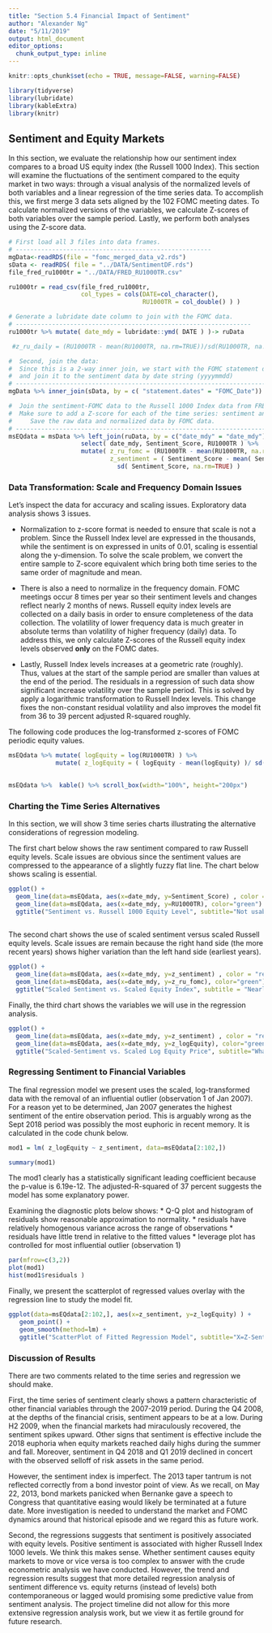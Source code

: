 ```yaml
---
title: "Section 5.4 Financial Impact of Sentiment"
author: "Alexander Ng"
date: "5/11/2019"
output: html_document
editor_options: 
  chunk_output_type: inline
---
```


```r
knitr::opts_chunk$set(echo = TRUE, message=FALSE, warning=FALSE)
```

```r
library(tidyverse)
library(lubridate)
library(kableExtra)
library(knitr)
```

## Sentiment and Equity Markets

In this section, we evaluate the relationship how our sentiment index compares to a broad US equity index (the Russell 1000 Index).   This section will examine the fluctuations of the sentiment compared to the equity market in two ways: through a visual analysis of the normalized levels of both variables and a linear regression of the time series data.
To accomplish this, we first merge 3 data sets aligned by the 102 FOMC meeting dates.  To calculate normalized versions of the variables, we calculate Z-scores of both variables over the sample period.   Lastly, we perform both analyses using the Z-score data.


```r

# First load all 3 files into data frames.
# ------------------------------------------------------
mgData<-readRDS(file = "fomc_merged_data_v2.rds")
sData <- readRDS( file = "../DATA/SentimentDF.rds")
file_fred_ru1000tr = "../DATA/FRED_RU1000TR.csv"

ru1000tr = read_csv(file_fred_ru1000tr, 
                    col_types = cols(DATE=col_character(), 
                                     RU1000TR = col_double() ) )

# Generate a lubridate date column to join with the FOMC data.
# -----------------------------------------------------------------
ru1000tr %>% mutate( date_mdy = lubridate::ymd( DATE ) )-> ruData

 #z_ru_daily = (RU1000TR - mean(RU1000TR, na.rm=TRUE))/sd(RU1000TR, na.rm = TRUE )

#  Second, join the data:
#  Since this is a 2-way inner join, we start with the FOMC statement data
#  and join it to the sentiment data by date string (yyyymmdd)
# -------------------------------------------------------------------------
mgData %>% inner_join(sData, by = c( "statement.dates" = "FOMC_Date")) -> msData

#  Join the sentiment-FOMC data to the Russell 1000 Index data from FRED
#  Make sure to add a Z-score for each of the time series: sentiment and Rusell index values
#     Save the raw data and normalized data by FOMC data.
# ----------------------------------------------------------------------------------
msEQdata = msData %>% left_join(ruData, by = c("date_mdy" = "date_mdy") ) %>% 
                    select( date_mdy, Sentiment_Score, RU1000TR ) %>%
                    mutate( z_ru_fomc = (RU1000TR - mean(RU1000TR, na.rm = TRUE) ) / sd( RU1000TR, na.rm=TRUE ) ,
                            z_sentiment = ( Sentiment_Score - mean( Sentiment_Score, na.rm = TRUE) ) / 
                              sd( Sentiment_Score, na.rm=TRUE) )
```


### Data Transformation:  Scale and Frequency Domain Issues

Let's inspect the data for accuracy and scaling issues.   Exploratory data analysis shows 3 issues.  

* Normalization to z-score format is needed to ensure that scale is not a problem.   Since the Russell Index level are expressed in the thousands, while the sentiment is on expressed in units of 0.01, scaling is essential along the y-dimension.  To solve the scale problem, we convert the entire sample to Z-score equivalent which bring both time series to the same order of magnitude and mean. 

* There is also a need to normalize in the frequency domain.   FOMC meetings occur 8 times per year so their sentiment levels and changes reflect nearly 2 months of news.   Russell equity index levels are collected on a daily basis in order to ensure completeness of the data collection.  The volatility of lower frequency data is much greater in absolute terms than volatility of higher frequency (daily) data.  To address this, we only calculate Z-scores of the Russell equity index levels observed **only** on the FOMC dates. 

* Lastly, Russell Index levels increases at a geometric rate (roughly).  Thus, values at the start of the sample period are smaller than values at the end of the period.   The residuals in a regression of such data show significant increase volatility over the sample period.   This is solved by apply a logarithmic transformation to Russell Index levels.   This change fixes the non-constant residual volatility and also improves the model fit from 36 to 39 percent adjusted R-squared roughly.


The following code produces the log-transformed z-scores of FOMC periodic equity values.

```r


msEQdata %>% mutate( logEquity = log(RU1000TR) ) %>%
             mutate( z_logEquity = ( logEquity - mean(logEquity) )/ sd( logEquity ) ) -> msEQdata
  

msEQdata %>%  kable() %>% scroll_box(width="100%", height="200px")
```

### Charting the Time Series Alternatives

In this section, we will show 3 time series charts illustrating the alternative considerations of regression modeling.

The first chart below shows the raw sentiment compared to raw Russell equity levels.  Scale issues are obvious since the sentiment values are compressed to the appearance of a slightly fuzzy flat line.  The chart below shows scaling is essential.

```r

ggplot() + 
  geom_line(data=msEQdata, aes(x=date_mdy, y=Sentiment_Score) , color = "red" ) +
  geom_line(data=msEQdata, aes(x=date_mdy, y=RU1000TR), color="green") +
  ggtitle("Sentiment vs. Russell 1000 Equity Level", subtitle="Not usable without fixes")
  
```

The second chart shows the use of scaled sentiment versus scaled Russell equity levels.  Scale issues are remain because the right hand side (the more recent years) shows higher variation than the left hand side (earliest years).

```r
ggplot() + 
  geom_line(data=msEQdata, aes(x=date_mdy, y=z_sentiment) , color = "red" ) +
  geom_line(data=msEQdata, aes(x=date_mdy, y=z_ru_fomc), color="green") +
  ggtitle("Scaled Sentiment vs. Scaled Equity Index", subtitle = "Nearly There...")
```

Finally, the third chart shows the variables we will use in the regression analysis.

```r

ggplot() + 
  geom_line(data=msEQdata, aes(x=date_mdy, y=z_sentiment) , color = "red" ) +
  geom_line(data=msEQdata, aes(x=date_mdy, y=z_logEquity), color="green") +
  ggtitle("Scaled-Sentiment vs. Scaled Log Equity Price", subtitle="What we will use")
```

### Regressing Sentiment to Financial Variables

The final regression model we present uses the scaled, log-transformed data with the removal of an influential outlier (observation 1 of Jan 2007).   For a reason yet to be determined, Jan 2007 generates the highest sentiment of the entire observation period.  This is arguably wrong as the Sept 2018 period was possibly the most euphoric in recent memory.  It is calculated in the code chunk below.


```r
mod1 = lm( z_logEquity ~ z_sentiment, data=msEQdata[2:102,])

summary(mod1)
```
The mod1 clearly has a statistically significant leading coefficient because the p-value is 6.19e-12.
The adjusted-R-squared of 37 percent suggests the model has some explanatory power.

Examining the diagnostic plots below shows:
* Q-Q plot and histogram of residuals show reasonable approximation to normality.
* residuals have relatively homogenous variance across the range of observations
* residuals have little trend in relative to the fitted values
* leverage plot has controlled for most influential outlier (observation 1)

```r
par(mfrow=c(3,2))
plot(mod1)
hist(mod1$residuals )

```

Finally, we present the scatterplot of regressed values overlay with the regression line to study the model fit.

```r
ggplot(data=msEQdata[2:102,], aes(x=z_sentiment, y=z_logEquity) ) + 
   geom_point() + 
   geom_smooth(method=lm) +
   ggtitle("ScatterPlot of Fitted Regression Model", subtitle="X=Z-Sentiment, Y=Z-LogRussell 1000 (2007-2019)")


```

### Discussion of Results

There are two comments related to the time series and regression we should make.

First, the time series of sentiment clearly shows a pattern characteristic of other financial variables through the 2007-2019 period.  During the Q4 2008, at the depths of the financial crisis, sentiment appears to be at a low.
During H2 2009, when the financial markets had miraculously recovered, the sentiment spikes upward.  Other signs that sentiment is effective include the 2018 euphoria when equity markets reached daily highs during the summer and fall.
Moreover, sentiment in Q4 2018 and Q1 2019 declined in concert with the observed selloff of risk assets in the same period.

However, the sentiment index is imperfect.   The 2013 taper tantrum is not reflected correctly from a bond investor point of view.  As we recall, on May 22, 2013, bond markets panicked when Bernanke gave a speech to Congress that quantitative easing would likely be terminated at a future date.   More investigation is needed to understand the market and FOMC dynamics around that historical episode and we regard this as future work.

Second, the regressions suggests that sentiment is positively associated with equity levels.  Positive sentiment is associated with higher Russell Index 1000 levels.  We think this makes sense.  Whether sentiment causes equity markets to move or vice versa is too complex to answer with the crude econometric analysis we have conducted.  However, the trend and regression results suggest that more detailed regression analysis of sentiment difference vs. equity returns (instead of levels) both contemporaneous or lagged would promising some predictive value from sentiment analysis.   The project timeline did not allow for this more extensive regression analysis work, but we view it as fertile ground for future research.




